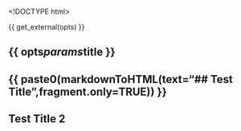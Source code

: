 <!DOCTYPE html>

<head>
    {{ get_external(opts) }}
</head>  

<body>
      <h2> {{ opts$params$title }} </h2>
      ## {{ paste0(markdownToHTML(text="## Test Title",fragment.only=TRUE)) }}
      ## Test Title 2
      
<script>    

      var margin = { top: 20, right: 20, bottom: 30, left: 50 },
        width = {{ opts$params$width }}  - margin.left - margin.right,
        height = {{ opts$params$height }}  - margin.top - margin.bottom;

      d3.selectAll("body").append("svg")
        .append("g")
            .attr("id", "linechart")
            .attr("transform", "translate(" + margin.left + "," + margin.top + ")");

      drawd3line(width, height);
      

      function drawd3line(width, height) {
          var svg = d3.selectAll("#linechart");

          var parseDate = d3.time.format("%Y-%m-%d").parse,
               bisectDate = d3.bisector(function (d) { return d.date; }).left;

          var x = d3.time.scale()
                .range([0, width]);

          var y = d3.scale.linear()
                .range([height, 0]);

          var xAxis = d3.svg.axis()
                .scale(x)
                .orient("bottom");

          var yAxis = d3.svg.axis()
                .scale(y)
                .orient("left");

          var line = d3.svg.line()
                .x(function (d) { return x(d.date); })
                .y(function (d) { return y(d.value); });

          var color = d3.scale.category20();

          data = {{ translate(opts) }}
              data.forEach(function (d) {
                  d.date = parseDate(d.date);
                  d.value = +d.value;
              });
              
              //get the names of indexes since we will use later for the focus dots
              var indexkeys = d3.keys(d3.nest().key(function (d) { return d.indexname; }).map(data))

              indexdata = d3.nest().key(function(d) {return d.indexname;}).entries(data);
              
              x.domain(d3.extent(data, function (d) { return d.date; }));
              y.domain(d3.extent(data, function (d) { return d.value; }));

              //moved the x axis to after drawing of lines

              svg.append("g")
                  .attr("class", "y axis")
                  .call(yAxis)
                .append("text")
                  .attr("transform", "rotate(-90)")
                  .attr("y", 6)
                  .attr("dy", ".71em")
                  .style("text-anchor", "end")
                  .text("Price");

              var indexGroup = svg.selectAll(".indexname")
                  .data(indexdata)
                      .enter().append("g")
                            .attr("class", "indexname")
                            .attr("id", function (d) { return d.key });

              indexGroup.append("path")
                    .attr("class", "line")
                    .attr("d", function (d) { return line(d.values); })
                    .attr("stroke", function (d) { return color(d.key); });
                    
             //original ugly way of doing it until I found Mike Bostock's example
             // var nodes = indexGroup.selectAll()
             //       .data(function (d) { return d.values; })
             //           .enter().append("g")
             //               .attr("class", "points")
             //               .attr("transform", function (d) { return "translate(" + x(d.date) + "," + y(d.value) + ")"; });

              //nodes.append('circle')
              //      .attr("r", 10)
              //      .attr("fill", function (d) { return color(d.indexname); })

             // nodes.append('text')
             //       .attr("text-anchor", "middle")
             //       .attr("dx", 12)
             //       .attr("dy", "-.35em")
             //       .text(function (d) { return d.indexname + "\n " + Math.round(d.value * 100) / 100; })
             //       .attr("fill", "gray");
             
             
             //moved x axis to here so will show on top
             svg.append("g")
                  .attr("class", "x axis")
                  .attr("transform", "translate(0," + ( Boolean({{ opts$params$x_axis_location }}) ? y( {{ opts$params$x_axis_location }} ): height ) + ")")  //allow x axis location to be set by ractive parameter
                  .call(xAxis);

              var focus = svg.selectAll(".focus")
                    .data(indexkeys).enter().append("g")
                          .attr("class", "focus")
                          .attr("id", function (d) { return "focus-" + d; })
                          .style("display", "none");

              focus.append("circle")
                  .attr("r", 4.5);

              focus.append("text")
                  .attr("x", 9)
                  .attr("dy", ".35em");

              svg.append("rect")
                  .attr("class", "overlay")
                  .attr("width", width)
                  .attr("height", height)
                  .on("mouseover", function () { focus.style("display", null); })
                  .on("mouseout", function () { focus.style("display", "none"); })
                  .on("mousemove", mousemove);

              function mousemove() {
                  var x0 = x.invert(d3.mouse(this)[0]);
                  indexkeys.forEach(function (indexname, i1) {
                      var i = bisectDate(indexdata[i1].values, x0, 1),
                        d0 = indexdata[i1].values[i - 1],
                        d1 = indexdata[i1].values[i];
                        
                      var d;
                      if(Boolean(d1)) {d = x0 - d0.date > d1.date - x0 ? d1 : d0} else {d = d0};
                      d3.select("#focus-" + indexname)
                        .attr("transform", "translate(" + x(d.date) + "," + y(d.value) + ")")
                        .attr("fill", color(indexname));
                      d3.select("#focus-" + indexname).select("text").text(indexname + " " + Math.round(d.value*100)/100).attr("fill", color(indexname));
                  });
              }

      }
</script>
</body>
</html>